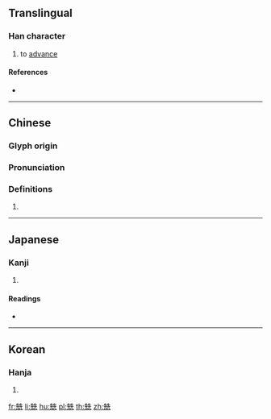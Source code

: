 {{character info/new}}
==Translingual==

===Han character===
{{Han char|rn=10|rad=儿|as=10|sn=12|four=24211|canj=HUHGU,XHUHG|ids=⿰先先}}

# to [[advance]]

====References====
* {{Han ref|kx=0125.210|dkj=01391|dj=0266.030|hdz=10274.020|uh=515F|ud=20831|bh=D860|bd=55392}}

----

==Chinese==
{{zh-forms}}

===Glyph origin===
{{Han etym}}

===Pronunciation===
{{zh-pron
|m=shēn
|c=san1
|mc=y
|oc=y
|ma=
|cat=v
}}

===Definitions===
{{zh-hanzi}}

# {{rfdef|lang=zh}}

----

==Japanese==

===Kanji===
{{ja-kanji|grade=9|rs=儿10}}

# {{defn|lang=ja|sort=儿10}}

====Readings====
* {{ja-readings|on=[[しん]] (shin)|kun=[[すすむ]] (susumu)}}

----

==Korean==

===Hanja===
{{ko-hanja|hangeul=신|rv=sin|mr=sin}}

# {{defn|lang=ko|sort=儿10}}

[[fr:兟]]
[[li:兟]]
[[hu:兟]]
[[pl:兟]]
[[th:兟]]
[[zh:兟]]